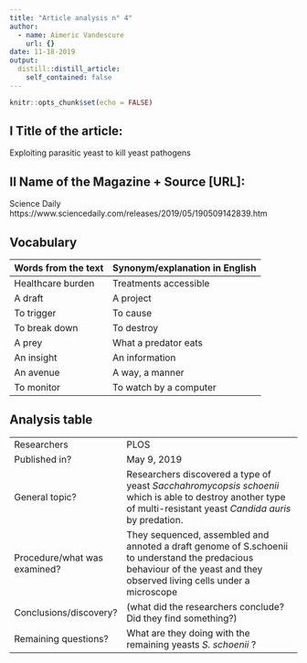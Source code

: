 ```yaml
---
title: "Article analysis n° 4"
author:
  - name: Aimeric Vandescure
    url: {}
date: 11-18-2019
output:
  distill::distill_article:
    self_contained: false
---
```


```r
knitr::opts_chunk$set(echo = FALSE)
```

## I Title of the article: 

Exploiting parasitic yeast to kill yeast pathogens


## II Name of the Magazine + Source [URL]:

Science Daily  https://www.sciencedaily.com/releases/2019/05/190509142839.htm


## Vocabulary 

| Words from the text | Synonym/explanation in English |
| ------------------- | ------------------------------ |
| Healthcare burden   | Treatments accessible           |
|  A draft       | A project         |
| To trigger   | To cause    |
| To break down     | To destroy    |
| A prey    | What a predator eats    |
| An insight    | An information    |
| An avenue     |  A way, a manner   |
| To monitor      | To watch by a computer     |

## Analysis table 

|                              |                                                                     |
| ---------------------------- | ------------------------------------------------------------------- |
| Researchers                  | PLOS                        |
| Published in?                | May 9, 2019                                                       |
| General topic?               |  Researchers discovered a type of yeast *Sacchahromycopsis schoenii* which is able to destroy another type of multi-resistant yeast *Candida auris* by predation.    |
| Procedure/what was examined? | They sequenced, assembled and annoted a draft genome of S.schoenii to understand the predacious behaviour of the yeast and they observed living cells under a microscope   |
| Conclusions/discovery?       |  (what did the researchers conclude? Did they find something?)      |
| Remaining questions?         | What are they doing with the remaining yeasts *S. schoenii* ? |







